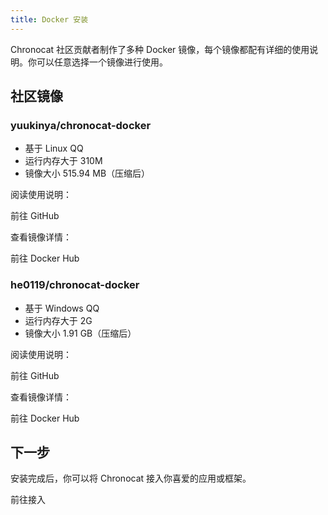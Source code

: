 ```yaml
---
title: Docker 安装
---
```



<UntrustedContents />

Chronocat 社区贡献者制作了多种 Docker
镜像，每个镜像都配有详细的使用说明。你可以任意选择一个镜像进行使用。

## 社区镜像

### yuukinya/chronocat-docker

- 基于 Linux QQ
- 运行内存大于 310M
- 镜像大小 515.94 MB（压缩后）

阅读使用说明：

<Link
  className="button button--secondary button--lg"
  to="https://llqqnt.mukapp.top"
>
  <span>前往 GitHub</span>
</Link>

查看镜像详情：

<Link
  className="button button--secondary button--lg"
  to="https://github.com/yuuki-nya/chronocat-docker"
>
  <span>前往 Docker Hub</span>
</Link>

### he0119/chronocat-docker

- 基于 Windows QQ
- 运行内存大于 2G
- 镜像大小 1.91 GB（压缩后）

阅读使用说明：

<Link
  className="button button--secondary button--lg"
  to="https://github.com/he0119/chronocat-docker"
>
  <span>前往 GitHub</span>
</Link>

查看镜像详情：

<Link
  className="button button--secondary button--lg"
  to="https://hub.docker.com/r/he0119/chronocat-docker"
>
  <span>前往 Docker Hub</span>
</Link>

## 下一步

安装完成后，你可以将 Chronocat 接入你喜爱的应用或框架。

<Link
  className="button button--secondary button--lg button--normal"
  to="/connect"
>
  <span>前往接入</span>
</Link>
